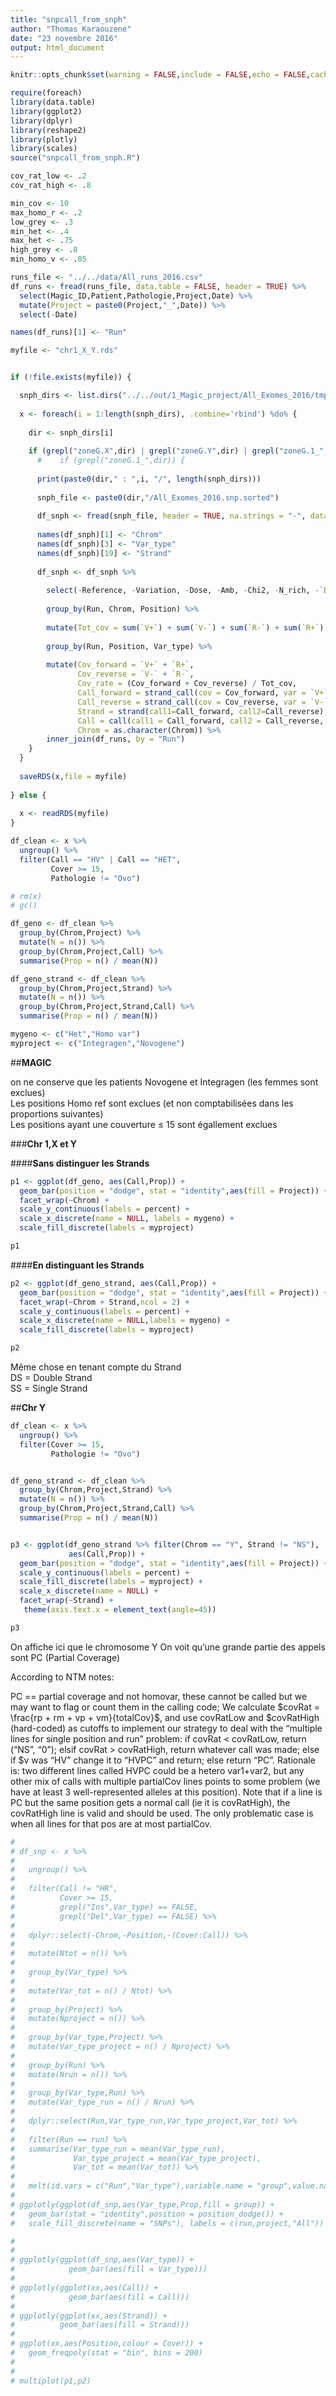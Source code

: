 ```yaml
---
title: "snpcall_from_snph"
author: "Thomas Karaouzene"
date: "23 novembre 2016"
output: html_document
---
```


```r

knitr::opts_chunk$set(warning = FALSE,include = FALSE,echo = FALSE,cache= TRUE)

```


```r

require(foreach)
library(data.table)
library(ggplot2)
library(dplyr)
library(reshape2)
library(plotly)
library(scales)
source("snpcall_from_snph.R")

```

```r

cov_rat_low <- .2
cov_rat_high <- .8

min_cov <- 10
max_homo_r <- .2
low_grey <- .3
min_het <- .4
max_het <- .75
high_grey <- .8
min_homo_v <- .85

```

```r

runs_file <- "../../data/All_runs_2016.csv"
df_runs <- fread(runs_file, data.table = FALSE, header = TRUE) %>%
  select(Magic_ID,Patient,Pathologie,Project,Date) %>%
  mutate(Project = paste0(Project,"_",Date)) %>%
  select(-Date)

names(df_runs)[1] <- "Run"

myfile <- "chr1_X_Y.rds"


if (!file.exists(myfile)) {

  snph_dirs <- list.dirs("../../out/1_Magic_project/All_Exomes_2016/tmp/SNPH/")
  
  x <- foreach(i = 1:length(snph_dirs), .combine='rbind') %do% {
    
    dir <- snph_dirs[i]
    
    if (grepl("zoneG.X",dir) | grepl("zoneG.Y",dir) | grepl("zoneG.1_",dir)) {
      #    if (grepl("zoneG.1_",dir)) {
      
      print(paste0(dir," : ",i, "/", length(snph_dirs)))
      
      snph_file <- paste0(dir,"/All_Exomes_2016.snp.sorted")
      
      df_snph <- fread(snph_file, header = TRUE, na.strings = "-", data.table = FALSE)
      
      names(df_snph)[1] <- "Chrom"
      names(df_snph)[3] <- "Var_type"
      names(df_snph)[19] <- "Strand"
      
      df_snph <- df_snph %>%
        
        select(-Reference, -Variation, -Dose, -Amb, -Chi2, -N_rich, -`Dose+`, -`Dose-`, -`%%`) %>% 
        
        group_by(Run, Chrom, Position) %>%
        
        mutate(Tot_cov = sum(`V+`) + sum(`V-`) + sum(`R-`) + sum(`R+`)) %>%
        
        group_by(Run, Position, Var_type) %>%
        
        mutate(Cov_forward = `V+` + `R+`,
               Cov_reverse = `V-` + `R-`,
               Cov_rate = (Cov_forward + Cov_reverse) / Tot_cov,
               Call_forward = strand_call(cov = Cov_forward, var = `V+`, ref = `R+`),
               Call_reverse = strand_call(cov = Cov_reverse, var = `V-`, ref = `R-`),
               Strand = strand(call1=Call_forward, call2=Call_reverse),
               Call = call(call1 = Call_forward, call2 = Call_reverse, cov_rate = Cov_rate, status = Strand),
               Chrom = as.character(Chrom)) %>%
        inner_join(df_runs, by = "Run")
    }
  }
    
  saveRDS(x,file = myfile)
  
} else {
  
  x <- readRDS(myfile)
}

df_clean <- x %>%
  ungroup() %>%
  filter(Call == "HV" | Call == "HET", 
         Cover >= 15,
         Pathologie != "Ovo")

# rm(x)
# gc()

```

```r

df_geno <- df_clean %>%
  group_by(Chrom,Project) %>%
  mutate(N = n()) %>%
  group_by(Chrom,Project,Call) %>%
  summarise(Prop = n() / mean(N))

df_geno_strand <- df_clean %>%
  group_by(Chrom,Project,Strand) %>%
  mutate(N = n()) %>%
  group_by(Chrom,Project,Strand,Call) %>%
  summarise(Prop = n() / mean(N))

mygeno <- c("Het","Homo var")
myproject <- c("Integragen","Novogene")

```

##**MAGIC**

on ne conserve que les patients Novogene et Integragen (les femmes sont exclues)  
Les positions Homo ref sont exclues (et non comptabilisées dans les proportions suivantes)  
Les positions ayant une couverture $\le$ 15 sont égallement exclues  

###**Chr 1,X et Y**  

####**Sans distinguer les Strands**  

```r

p1 <- ggplot(df_geno, aes(Call,Prop)) +
  geom_bar(position = "dodge", stat = "identity",aes(fill = Project)) + 
  facet_wrap(~Chrom) +
  scale_y_continuous(labels = percent) +
  scale_x_discrete(name = NULL, labels = mygeno) +
  scale_fill_discrete(labels = myproject)

p1

```

####**En distinguant les Strands**  

```r

p2 <- ggplot(df_geno_strand, aes(Call,Prop)) +
  geom_bar(position = "dodge", stat = "identity",aes(fill = Project)) + 
  facet_wrap(~Chrom + Strand,ncol = 2) +
  scale_y_continuous(labels = percent) +
  scale_x_discrete(name = NULL,labels = mygeno) +
  scale_fill_discrete(labels = myproject)

p2

```

Même chose en tenant compte du Strand  
DS = Double Strand  
SS = Single Strand  

##**Chr Y**  

```r

df_clean <- x %>%
  ungroup() %>%
  filter(Cover >= 15,
         Pathologie != "Ovo")


df_geno_strand <- df_clean %>%
  group_by(Chrom,Project,Strand) %>%
  mutate(N = n()) %>%
  group_by(Chrom,Project,Strand,Call) %>%
  summarise(Prop = n() / mean(N))


p3 <- ggplot(df_geno_strand %>% filter(Chrom == "Y", Strand != "NS"),
             aes(Call,Prop)) +
  geom_bar(position = "dodge", stat = "identity",aes(fill = Project)) +
  scale_y_continuous(labels = percent) +
  scale_fill_discrete(labels = myproject) +
  scale_x_discrete(name = NULL) +
  facet_wrap(~Strand) +
   theme(axis.text.x = element_text(angle=45))

p3

```

On affiche ici que le chromosome Y
On voit qu'une grande partie des appels sont PC (Partial Coverage)

According to NTM notes:

PC == partial coverage and not homovar, these cannot be called but we may want to flag or count them in the calling code;
We calculate $covRat = \frac{rp + rm + vp + vm}{totalCov}$, and use
covRatLow and $covRatHigh (hard-coded) as cutoffs to implement our strategy to deal
with the "multiple lines for single position and run" problem:
if covRat < covRatLow, return ("NS", "0");
elsif covRat > covRatHigh, return whatever call was made;
else
  if $v was "HV" change it to "HVPC" and return;
  else return "PC".
Rationale is: two different lines called HVPC could be a hetero var1+var2,
but any other mix of calls with multiple partialCov lines points to
some problem (we have at least 3 well-represented alleles at this position).
Note that if a line is PC but the same position gets a normal call (ie it
is covRatHigh), the covRatHigh line is valid and should be used.
The only problematic case is when all lines for that pos are at most partialCov.


```r
# 
# df_snp <- x %>%
#   
#   ungroup() %>%
#   
#   filter(Call != "HR", 
#          Cover >= 15,
#          grepl("Ins",Var_type) == FALSE,
#          grepl("Del",Var_type) == FALSE) %>%
#   
#   dplyr::select(-Chrom,-Position,-(Cover:Call)) %>%
#   
#   mutate(Ntot = n()) %>%
#   
#   group_by(Var_type) %>%
# 
#   mutate(Var_tot = n() / Ntot) %>%
# 
#   group_by(Project) %>%
#   mutate(Nproject = n()) %>%
#   
#   group_by(Var_type,Project) %>%
#   mutate(Var_type_project = n() / Nproject) %>%
# 
#   group_by(Run) %>%
#   mutate(Nrun = n()) %>%
#   
#   group_by(Var_type,Run) %>%
#   mutate(Var_type_run = n() / Nrun) %>%
#   
#   dplyr::select(Run,Var_type_run,Var_type_project,Var_tot) %>%
#   
#   filter(Run == run) %>%
#   summarise(Var_type_run = mean(Var_type_run),
#             Var_type_project = mean(Var_type_project),
#             Var_tot = mean(Var_tot)) %>%
# 
#   melt(id.vars = c("Run","Var_type"),variable.name = "group",value.name = "Prop")
# 
# ggplotly(ggplot(df_snp,aes(Var_type,Prop,fill = group)) + 
#   geom_bar(stat = "identity",position = position_dodge()) + 
#   scale_fill_discrete(name = "SNPs"), labels = c(run,project,"All"))

```


```r
# 
# 
# ggplotly(ggplot(df_snp,aes(Var_type)) + 
#            geom_bar(aes(fill = Var_type)))
# 
# ggplotly(ggplot(xx,aes(Call)) + 
#            geom_bar(aes(fill = Call)))
# 
# ggplotly(ggplot(xx,aes(Strand)) + 
#          geom_bar(aes(fill = Strand)))
# 
# ggplot(xx,aes(Position,colour = Cover)) +
#   geom_freqpoly(stat = "bin", bins = 200)
# 
# 
# multiplot(p1,p2)

```